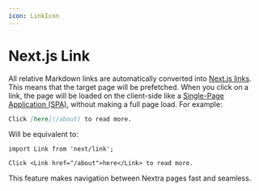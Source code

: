 ```yaml
---
icon: LinkIcon
---
```


# Next.js Link

All relative Markdown links are automatically converted into
[Next.js links](https://nextjs.org/docs/app/building-your-application/routing/linking-and-navigating).
This means that the target page will be prefetched. When you click on a link,
the page will be loaded on the client-side like a
[Single-Page Application (SPA)](https://en.wikipedia.org/wiki/Single-page_application),
without making a full page load. For example:

```md filename="Markdown"
Click [here](/about) to read more.
```

Will be equivalent to:

```mdx filename="MDX"
import Link from 'next/link';

Click <Link href="/about">here</Link> to read more.
```

This feature makes navigation between Nextra pages fast and seamless.
